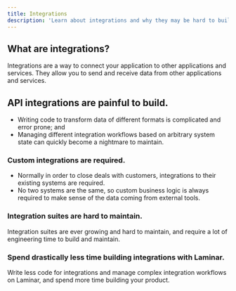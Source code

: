 ```yaml
---
title: Integrations
description: 'Learn about integrations and why they may be hard to build.'
---
```


## What are integrations?

Integrations are a way to connect your application to other applications and services. They allow you to send and receive data from other applications and services.

## API integrations are painful to build.

- Writing code to transform data of different formats is complicated and error prone; and
- Managing different integration workflows based on arbitrary system state can quickly become a nightmare to maintain.

### Custom integrations are required.

- Normally in order to close deals with customers, integrations to their existing systems are required.
- No two systems are the same, so custom business logic is always required to make sense of the data coming from external tools.

### Integration suites are hard to maintain.

Integration suites are ever growing and hard to maintain, and require a lot of engineering time to build and maintain.

### Spend drastically less time building integrations with Laminar.

Write less code for integrations and manage complex integration workflows on Laminar, and spend more time building your product.